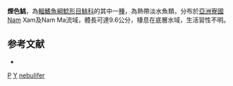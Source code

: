 {{Speciesbox 
| genus = Pareuchiloglanis
| species = nebulifer
| status = DD
| status_system = IUCN3.1
| authority = [[Ng|Ng]] & [[Kottelat|Kottelat]], 2000
| synonyms = 
}}
'''煙色鮡'''，為[[輻鰭魚綱|輻鰭魚綱]][[鯰形目|鯰形目]][[鮡科|鮡科]]的其中一[[種|種]]，為熱帶淡水魚類，分布於[[亞洲|亞洲]][[寮國|寮國]]Nam Xam及Nam Ma流域，體長可達9.6公分，棲息在底層水域，生活習性不明。

==参考文献==
*{{FishBase_species|genus=Pareuchiloglanis|species=nebulifer|year=2015|month=3}}

{{Taxonbar}}

[[Category:2000年描述的鱼类|P]]
[[Category:IUCN红色名录数据缺乏物种|Y]]
[[Category:鮡属|nebulifer]]
